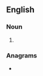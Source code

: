 {{also|fuckface|fuck face}}
==English==

===Noun===
{{head|en|noun}}

# {{alternative spelling of|fuckface|lang=en}}

===Anagrams===
* {{anagrams|en|a=acceffku|face fuck|facefuck}}